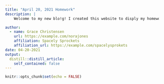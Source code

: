 ```yaml
---
title: "April 20, 2021 Homework"
description: |
    Welcome to my new blo!g! I created this website to disply my homework for SMPA 3230 - Reporting in the Digital Age! I hope you enjoy reading what I have to say!

author:
  - name: Grace Christensen 
    url: https://example.com/norajones
    affiliation: Spacely Sprockets
    affiliation_url: https://example.com/spacelysprokets
date: 04-20-2021
output:
  distill::distill_article:
    self_contained: false
---
```


```r
knitr::opts_chunk$set(echo = FALSE)

```
